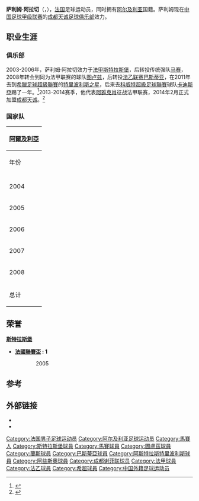{{noteTA
|G1=足球
|1=zh-hans:图卢兹;zh-hant:圖盧茲;zh-tw:土魯斯;zh-hk:圖盧茲;zh-mo:圖盧茲;
}}
{{Infobox football biography
|name=萨利姆·阿拉切
|image=
|fullname=Salim M'Hamed Arrache
|birth_date={{Birth date and age|1982|7|14|mf=y}}
| birth_place = [[法国|法国]][[马赛|马赛]]
|height={{height|m=1.87|precision=0}}
|position=[[前鋒_(足球)|前锋]]
|currentclub=[[成都天诚足球俱乐部|成都天诚]]
|clubnumber= 9
|youthyears1=1999–2001
|youthclubs1= [[US_Marignane|马里尼昂]]
|youthyears2=2001–2003
|youthclubs2= [[斯特拉斯堡競賽會|斯特拉斯堡]]
|years1=2003–2006
|clubs1=[[斯特拉斯堡競賽會|斯特拉斯堡]]
|caps1=58
|goals1=1
|years2=2007–2009
|clubs2=[[馬賽足球俱樂部|馬賽]]
|caps2=12
|goals2=0
|years3=2008
|clubs3= → [[圖盧茲足球俱樂部|圖盧茲]]（租借）
|caps3=16
|goals3=0
|years4=2008–2009
|clubs4= → [[兰斯足球俱乐部|兰斯]]（租借）
|caps4=17
|goals4=2
|years5=2009
|clubs5= [[巴斯蒂亞體育會|巴斯蒂亞]]
|caps5=13
|goals5=0
|years6=2010
|clubs6= [[吉安尼纳竞技俱乐部|吉安尼纳]]
|caps6=4
|goals6=1
|years7=2010–2011
|clubs7= [[阿斯特拉斯特里波利斯足球俱乐部|特里波利]]
|caps7=17
|goals8=1
|years8=2011–2012
|clubs8= [[卡迪斯亞體育會|卡迪斯亞]]
|caps8=10
|goals8=2
|years9=2013–2014
|clubs9= [[阿雅克肖足球俱乐部|阿雅克肖]]
|caps9=7
|goals9=2
|years10=2014–
|clubs10= [[成都天诚足球俱乐部|成都天诚]]
|caps10=0
|goals10=0
| nationalyears1 = 2003-2008
| nationalteam1  = [[阿爾及利亞國家足球隊|阿爾及利亞]]
| nationalcaps1  = 13 
| nationalgoals1 = 1
| pcupdate       = 2014年2月23日
| ntupdate       = 2013年1月31日
}}
'''萨利姆·阿拉切'''（{{lang|fr|Salim Arrache}}，{{bd|1982年|7月14日||}}），[[法国|法国]]足球运动员，同时拥有[[阿尔及利亚|阿尔及利亚]]国籍。萨利姆现在[[中国足球甲级联赛|中国足球甲级联赛]]的[[成都天诚足球俱乐部|成都天诚足球俱乐部]]效力。

== 职业生涯 ==
=== 俱乐部 ===
2003-2006年，萨利姆·阿拉切效力于[[法甲|法甲]][[斯特拉斯堡競賽會|斯特拉斯堡]]，后转投传统强队[[馬賽足球俱樂部|马赛]]，2008年转会到同为法甲联赛的球队[[圖盧茲足球俱樂部|图卢兹]]，后转投[[法乙联赛|法乙联赛]][[巴斯蒂亞體育會|巴斯蒂亚]]，在2011年去到[[希臘足球超級聯賽|希臘足球超級聯賽]]的[[阿斯特拉斯特里波利斯足球俱乐部|特里波利斯之星]]，后来去[[科威特超級足球聯賽|科威特超級足球聯賽]]球队[[卡迪斯亞體育會|卡迪斯亞]]踢了一年。<ref>{{cite news |title=成足新外援萨利姆：新赛季至少前10名 |url=http://sports.scol.com.cn/qmkx/content/2014-03/10/content_7046527.htm?node=3841 |publisher=四川在线 |date=2014-03-10 |accessdate=2014-03-16 |language=zh-cn |archive-url=https://web.archive.org/web/20140316060407/http://sports.scol.com.cn/qmkx/content/2014-03/10/content_7046527.htm?node=3841 |archive-date=2014-03-16 |dead-url=yes }}</ref>2013-2014赛季，他代表[[阿雅克肖|阿雅克肖]]征战法甲联赛，2014年2月正式加盟[[成都天诚|成都天诚]]。<ref>{{cite news |title=萨利姆完成签约 外援引进工作正式完成 |url=http://www.sufc.com.cn/Article/ShowInfo.asp?InfoID=2924 |publisher=成都天诚足球俱乐部官方网站 |date=2014-02-26 |accessdate=2014-03-16 |language=zh-cn |deadurl=yes |archiveurl=https://web.archive.org/web/20140316061117/http://www.sufc.com.cn/Article/ShowInfo.asp?InfoID=2924 |archivedate=2014-03-16 }}</ref>

=== 国家队 ===
{| class="wikitable" style="text-align:center"
! colspan=3 | [[阿爾及利亞國家足球隊|阿爾及利亞]]
|-
!年份!!出场!!进球
|-
|-
|2004||8||1
|-
|2005||3||0
|-
|2006||0||0
|-
|2007||1||0
|-
|2008||1||0
|-
!总计||13||1
|}

==荣誉==
'''[[斯特拉斯堡競賽會|斯特拉斯堡]]'''
* '''{{flagicon|FRA}} [[法國聯賽盃|法國聯賽盃]] : 1'''
:: 2005

==参考==
{{reflist}}

== 外部链接 ==
* {{Lfpfr|first=Salim|last=Arrache}}
* {{NFT player|pid=81}}

{{2014年中甲分类名单成都}}

{{DEFAULTSORT:Arrache, Salim}}
[[Category:法国男子足球运动员|Category:法国男子足球运动员]]
[[Category:阿尔及利亚足球运动员|Category:阿尔及利亚足球运动员]]
[[Category:馬賽人|Category:馬賽人]]
[[Category:斯特拉斯堡球員|Category:斯特拉斯堡球員]]
[[Category:馬賽球員|Category:馬賽球員]]
[[Category:圖盧茲球員|Category:圖盧茲球員]]
[[Category:蘭斯球員|Category:蘭斯球員]]
[[Category:巴斯蒂亞球員|Category:巴斯蒂亞球員]]
[[Category:阿斯特拉斯特里波利斯球員|Category:阿斯特拉斯特里波利斯球員]]
[[Category:阿些斯奧球員|Category:阿些斯奧球員]]
[[Category:成都谢菲联球员|Category:成都谢菲联球员]]
[[Category:法甲球員|Category:法甲球員]]
[[Category:法乙球員|Category:法乙球員]]
[[Category:希超球員|Category:希超球員]]
[[Category:中国外籍足球运动员|Category:中国外籍足球运动员]]